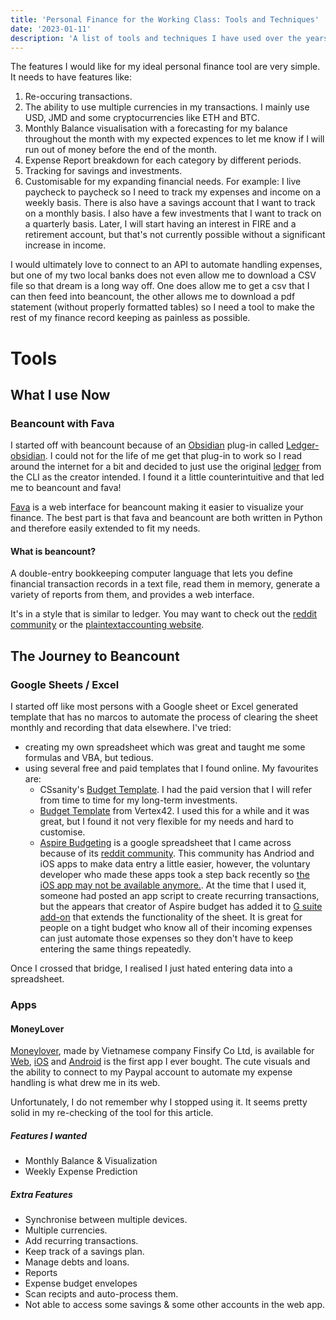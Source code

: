 ```yaml
---
title: 'Personal Finance for the Working Class: Tools and Techniques'
date: '2023-01-11'
description: 'A list of tools and techniques I have used over the years to manage my personal finances. This article is currently a work in progress.'
---
```


The features I would like for my ideal personal finance tool are very simple. It needs to have features like:

1. Re-occuring transactions.
2. The ability to use multiple currencies in my transactions. I mainly use USD, JMD and some cryptocurrencies like ETH and BTC.
3. Monthly Balance visualisation with a forecasting for my balance throughout the month with my expected expences to let me know if I will run out of money before the end of the month.
4. Expense Report breakdown for each category by different periods.
5. Tracking for savings and investments.
6. Customisable for my expanding financial needs. For example: I live paycheck to paycheck so I need to track my expenses and income on a weekly basis. There is also have a savings account that I want to track on a monthly basis. I also have a few investments that I want to track on a quarterly basis. Later, I will start having an interest in FIRE and a retirement account, but that's not currently possible without a significant increase in income.

I would ultimately love to connect to an API to automate handling expenses, but one of my two local banks does not even allow me to download a CSV file so that dream is a long way off. One does allow me to get a csv that I can then feed into beancount, the other allows me to download a pdf statement (without properly formatted tables) so I need a tool to make the rest of my finance record keeping as painless as possible.

# Tools

## What I use Now

### Beancount with Fava

I started off with beancount because of an [Obsidian](https://obsidian.md/) plug-in called [Ledger-obsidian](https://github.com/tgrosinger/ledger-obsidian). I could not for the life of me get that plug-in to work so I read around the internet for a bit and decided to just use the original [ledger](https://github.com/ledger/ledger) from the CLI as the creator intended. I found it a little counterintuitive and that led me to beancount and fava!

[Fava](https://fava.pythonanywhere.com/example-beancount-file/income_statement/) is a web interface for beancount making it easier to visualize your finance. The best part is that fava and beancount are both written in Python and therefore easily extended to fit my needs.

#### What is beancount?

A double-entry bookkeeping computer language that lets you define financial transaction records in a text file, read them in memory, generate a variety of reports from them, and provides a web interface.

It's in a style that is similar to ledger. You may want to check out the [reddit community](https://old.reddit.com/r/plaintextaccounting/) or the [plaintextaccounting website](https://plaintextaccounting.org/).

## The Journey to Beancount

### Google Sheets / Excel

I started off like most persons with a Google sheet or Excel generated template that has no marcos to automate the process of clearing the sheet monthly and recording that data elsewhere. I've tried:

- creating my own spreadsheet which was great and taught me some formulas and VBA, but tedious. 
- using several free and paid templates that I found online. My favourites are:
    - CSsanity's [Budget Template](https://www.cassanity.com/budget-template/). I had the paid version that I will refer from time to time for my long-term investments.
    - [Budget Template](https://www.vertex42.com/ExcelTemplates/budget-template.html) from Vertex42. I used this for a while and it was great, but I found it not very flexible for my needs and hard to customise.
    - [Aspire Budgeting](https://aspirebudget.com/) is a google spreadsheet that I came across because of its [reddit community](https://old.reddit.com/r/aspirebudgeting/).  This community has Andriod and iOS apps to make data entry a little easier, however, the voluntary developer who made these apps took a step back recently so [the iOS  app may not be available anymore.](https://old.reddit.com/r/aspirebudgeting/comments/v78yir/time_to_say_goodbye/). At the time that I used it, someone had posted an app script to create recurring transactions, but the appears that creator of Aspire budget has added it to [G suite add-on](https://workspace.google.com/marketplace/app/aspire_budgeting/591997494881) that extends the functionality of the sheet.  It is great for people on a tight budget who know all of their incoming expenses can just automate those expenses so they don't have to keep entering the same things repeatedly.

Once I crossed that bridge, I realised I just hated entering data into a spreadsheet.

### Apps

#### MoneyLover

[Moneylover](https://moneylover.me/), made by Vietnamese company Finsify Co Ltd, is available for [Web](https://web.moneylover.me/), [iOS](https://apps.apple.com/app/apple-store/id486312413) and [Android](https://play.google.com/store/apps/details?id=com.bookmark.money) is the first app I ever bought. The cute visuals and the ability to connect to my Paypal account to automate my expense handling is what drew me in its web.

Unfortunately, I do not remember why I stopped using it. It seems pretty solid in my re-checking of the tool for this article.

##### Features I wanted
- Monthly Balance & Visualization
- Weekly Expense Prediction

##### Extra Features
- Synchronise between multiple devices.
- Multiple currencies.
- Add recurring transactions.
- Keep track of a savings plan.
- Manage debts and loans.
- Reports
- Expense budget envelopes
- Scan recipts and auto-process them.
- Not able to access some savings & some other accounts in the web app.

